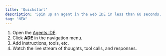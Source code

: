 ```yaml
---
title: 'Quickstart'
description: 'Spin up an agent in the web IDE in less than 60 seconds.'
tag: 'NEW'
---
```


1. Open the [Agents IDE](https://trypointer.com).
2. Click **ADE** in the navigation menu.
3. Add instructions, tools, etc.
4. Watch the live stream of thoughts, tool calls, and responses.
